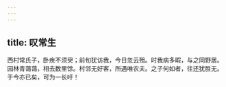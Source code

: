 ```yaml
---
---
---
```

title: 叹常生
---



西村常氏子，卧疾不须臾；前旬犹访我，今日忽云殂。时我病多暇，与之同野居。园林青蔼蔼，相去数里馀。村邻无好客，所遇唯农夫。之子何如者，往还犹胜无。于今亦已矣，可为一长吁！